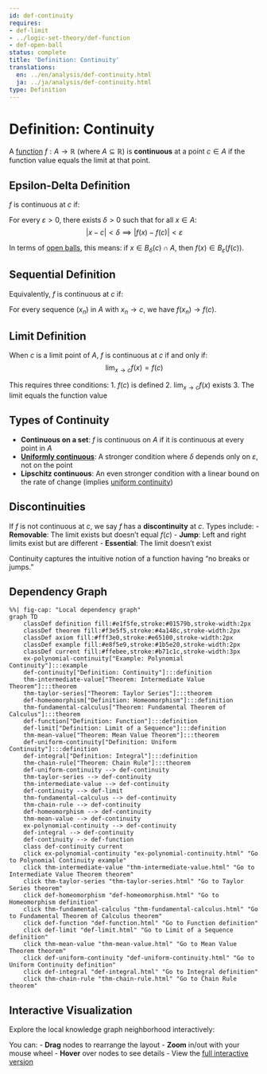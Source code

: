```yaml
---
id: def-continuity
requires:
- def-limit
- ../logic-set-theory/def-function
- def-open-ball
status: complete
title: 'Definition: Continuity'
translations:
  en: ../en/analysis/def-continuity.html
  ja: ../ja/analysis/def-continuity.html
type: Definition
---
```


# Definition: Continuity {#def-continuity}

A [function](../logic-set-theory/def-function.qmd) $f: A \to \mathbb{R}$ (where $A \subseteq \mathbb{R}$) is **continuous** at a point $c \in A$ if the function value equals the limit at that point.

## Epsilon-Delta Definition

$f$ is continuous at $c$ if:

For every $\varepsilon > 0$, there exists $\delta > 0$ such that for all $x \in A$:
$$|x - c| < \delta \implies |f(x) - f(c)| < \varepsilon$$

In terms of [open balls](def-open-ball.qmd), this means: if $x \in B_\delta(c) \cap A$, then $f(x) \in B_\varepsilon(f(c))$.

## Sequential Definition

Equivalently, $f$ is continuous at $c$ if:

For every sequence $(x_n)$ in $A$ with $x_n \to c$, we have $f(x_n) \to f(c)$.

## Limit Definition

When $c$ is a limit point of $A$, $f$ is continuous at $c$ if and only if:
$$\lim_{x \to c} f(x) = f(c)$$

This requires three conditions:
1. $f(c)$ is defined
2. $\lim_{x \to c} f(x)$ exists
3. The limit equals the function value

## Types of Continuity

- **Continuous on a set**: $f$ is continuous on $A$ if it is continuous at every point in $A$
- **[Uniformly continuous](def-uniform-continuity.qmd)**: A stronger condition where $\delta$ depends only on $\varepsilon$, not on the point
- **Lipschitz continuous**: An even stronger condition with a linear bound on the rate of change (implies [uniform continuity](def-uniform-continuity.qmd))

## Discontinuities

If $f$ is not continuous at $c$, we say $f$ has a **discontinuity** at $c$. Types include:
- **Removable**: The limit exists but doesn't equal $f(c)$
- **Jump**: Left and right limits exist but are different
- **Essential**: The limit doesn't exist

Continuity captures the intuitive notion of a function having "no breaks or jumps."

## Dependency Graph

```mermaid
%%| fig-cap: "Local dependency graph"
graph TD
    classDef definition fill:#e1f5fe,stroke:#01579b,stroke-width:2px
    classDef theorem fill:#f3e5f5,stroke:#4a148c,stroke-width:2px
    classDef axiom fill:#fff3e0,stroke:#e65100,stroke-width:2px
    classDef example fill:#e8f5e9,stroke:#1b5e20,stroke-width:2px
    classDef current fill:#ffebee,stroke:#b71c1c,stroke-width:3px
    ex-polynomial-continuity["Example: Polynomial Continuity"]:::example
    def-continuity["Definition: Continuity"]:::definition
    thm-intermediate-value["Theorem: Intermediate Value Theorem"]:::theorem
    thm-taylor-series["Theorem: Taylor Series"]:::theorem
    def-homeomorphism["Definition: Homeomorphism"]:::definition
    thm-fundamental-calculus["Theorem: Fundamental Theorem of Calculus"]:::theorem
    def-function["Definition: Function"]:::definition
    def-limit["Definition: Limit of a Sequence"]:::definition
    thm-mean-value["Theorem: Mean Value Theorem"]:::theorem
    def-uniform-continuity["Definition: Uniform Continuity"]:::definition
    def-integral["Definition: Integral"]:::definition
    thm-chain-rule["Theorem: Chain Rule"]:::theorem
    def-uniform-continuity --> def-continuity
    thm-taylor-series --> def-continuity
    thm-intermediate-value --> def-continuity
    def-continuity --> def-limit
    thm-fundamental-calculus --> def-continuity
    thm-chain-rule --> def-continuity
    def-homeomorphism --> def-continuity
    thm-mean-value --> def-continuity
    ex-polynomial-continuity --> def-continuity
    def-integral --> def-continuity
    def-continuity --> def-function
    class def-continuity current
    click ex-polynomial-continuity "ex-polynomial-continuity.html" "Go to Polynomial Continuity example"
    click thm-intermediate-value "thm-intermediate-value.html" "Go to Intermediate Value Theorem theorem"
    click thm-taylor-series "thm-taylor-series.html" "Go to Taylor Series theorem"
    click def-homeomorphism "def-homeomorphism.html" "Go to Homeomorphism definition"
    click thm-fundamental-calculus "thm-fundamental-calculus.html" "Go to Fundamental Theorem of Calculus theorem"
    click def-function "def-function.html" "Go to Function definition"
    click def-limit "def-limit.html" "Go to Limit of a Sequence definition"
    click thm-mean-value "thm-mean-value.html" "Go to Mean Value Theorem theorem"
    click def-uniform-continuity "def-uniform-continuity.html" "Go to Uniform Continuity definition"
    click def-integral "def-integral.html" "Go to Integral definition"
    click thm-chain-rule "thm-chain-rule.html" "Go to Chain Rule theorem"
```

## Interactive Visualization

Explore the local knowledge graph neighborhood interactively:

::: {.graph-viz data-id="def-continuity" data-width="700" data-height="500"}
:::

You can:
- **Drag** nodes to rearrange the layout
- **Zoom** in/out with your mouse wheel
- **Hover** over nodes to see details
- View the [full interactive version](../../output/interactive/def-continuity.html){target="_blank"}
